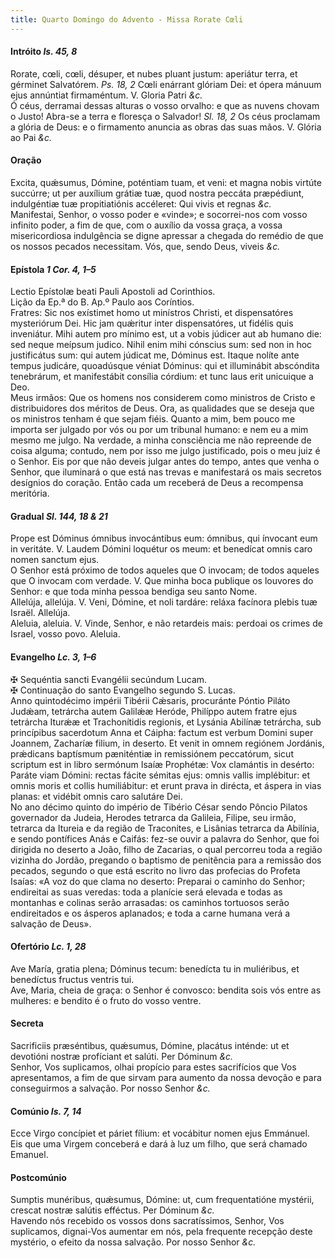```yaml
---
title: Quarto Domingo do Advento - Missa Rorate Cœli
---
```


<h4 class="text-center">
  Intróito <em>Is. 45, 8</em>
</h4>

<div class="container-fluid">
  <div class="row">
    <div class="col-6 dropcaps text-justify">
      Rorate, cœli, cœli, désuper, et nubes pluant justum: aperiátur terra, et
      gérminet Salvatórem.
      <em>Ps. 18, 2</em> Cœli enárrant glóriam Dei: et ópera mánuum ejus annúntiat
      firmaméntum. V. Gloria Patri <em>&c.</em>
    </div>
    <div class="col-6 dropcaps text-justify">
      Ó céus, derramai dessas alturas o vosso orvalho: e que as nuvens chovam o
      Justo! Abra-se a terra e floresça o Salvador!
      <em>Sl. 18, 2</em> Os céus proclamam a glória de Deus: e o firmamento anuncia
      as obras das suas mãos. V. Glória ao Pai <em>&c.</em>
    </div>
  </div>
</div>

<h4 class="text-center">Oração</h4>

<div class="container-fluid">
  <div class="row">
    <div class="col-6 dropcaps text-justify">
      Excita, quǽsumus, Dómine, poténtiam tuam, et veni: et magna nobis virtúte
      succúrre; ut per auxílium grátiæ tuæ, quod nostra peccáta præpédiunt,
      indulgéntiæ tuæ propitiatiónis accéleret: Qui vivis et regnas <em>&c.</em>
    </div>
    <div class="col-6 dropcaps text-justify">
      Manifestai, Senhor, o vosso poder e «vinde»; e socorrei-nos com vosso
      infinito poder, a fim de que, com o auxílio da vossa graça, a vossa
      misericordiosa indulgência se digne apressar a chegada do remédio de que
      os nossos pecados necessitam. Vós, que, sendo Deus, viveis <em>&c.</em>
    </div>
  </div>
</div>

<h4 class="text-center">
  Epístola <em>1 Cor. 4, 1–5</em>
</h4>

<div class="container-fluid">
  <div class="row">
    <div class="col-6 text-justify">
      Lectio Epístolæ beati Pauli Apostoli ad Corinthios.
    </div>
    <div class="col-6 text-justify">
      Lição da Ep.ª do B. Ap.º Paulo aos Coríntios.
    </div>
    <div class="col-6 dropcaps text-justify">
      Fratres: Sic nos exístimet homo ut minístros Christi, et dispensatóres
      mysteriórum Dei. Hic jam quǽritur inter dispensatóres, ut fidélis quis
      inveniátur. Mihi autem pro mínimo est, ut a vobis júdicer aut ab humano
      die: sed neque meípsum judico. Nihil enim mihi cónscius sum: sed non in
      hoc justificátus sum: qui autem júdicat me, Dóminus est. Itaque nolíte
      ante tempus judicáre, quoadúsque véniat Dóminus: qui et illuminábit
      abscóndita tenebrárum, et manifestábit consília córdium: et tunc laus erit
      unicuique a Deo.
    </div>
    <div class="col-6 dropcaps text-justify">
      Meus irmãos: Que os homens nos considerem como ministros de Cristo e
      distribuidores dos méritos de Deus. Ora, as qualidades que se deseja que
      os ministros tenham é que sejam fiéis. Quanto a mim, bem pouco me importa
      ser julgado por vós ou por um tribunal humano: e nem eu a mim mesmo me
      julgo. Na verdade, a minha consciência me não repreende de coisa alguma;
      contudo, nem por isso me julgo justificado, pois o meu juiz é o Senhor.
      Eis por que não deveis julgar antes do tempo, antes que venha o Senhor,
      que iluminará o que está nas trevas e manifestará os mais secretos
      desígnios do coração. Então cada um receberá de Deus a recompensa
      meritória.
    </div>
  </div>
</div>

<h4 class="text-center">
  Gradual <em>Sl. 144, 18 & 21</em>
</h4>

<div class="container-fluid">
  <div class="row">
    <div class="col-6 dropcaps text-justify">
      Prope est Dóminus ómnibus invocántibus eum: ómnibus, qui ínvocant eum in
      veritáte. V. Laudem Dómini loquétur os meum: et benedícat omnis caro nomen
      sanctum ejus.
    </div>
    <div class="col-6 dropcaps text-justify">
      O Senhor está próximo de todos aqueles que O invocam; de todos aqueles que
      O invocam com verdade. V. Que minha boca publique os louvores do Senhor: e
      que toda minha pessoa bendiga seu santo Nome.
    </div>
    <div class="col-6 text-justify">
      Allelúja, allelúja. V. Veni, Dómine, et noli tardáre: reláxa facínora
      plebis tuæ Israël. Allelúja.
    </div>
    <div class="col-6 text-justify">
      Aleluia, aleluia. V. Vinde, Senhor, e não retardeis mais: perdoai os
      crimes de Israel, vosso povo. Aleluia.
    </div>
  </div>
</div>

<h4 class="text-center">
  Evangelho <em>Lc. 3, 1–6</em>
</h4>

<div class="container-fluid">
  <div class="row">
    <div class="col-6 text-justify">
      <span class="text-danger">&#10016;</span> Sequéntia sancti Evangélii
      secúndum Lucam.
    </div>
    <div class="col-6 text-justify">
      <span class="text-danger">&#10016;</span> Continuação do santo Evangelho
      segundo S. Lucas.
    </div>
    <div class="col-6 dropcaps text-justify">
      Anno quintodécimo impérii Tibérii Cǽsaris, procuránte Póntio Piláto
      Judǽam, tetrárcha autem Galilǽæ Heróde, Philíppo autem fratre ejus
      tetrárcha Iturǽæ et Trachonítidis regionis, et Lysánia Abilínæ tetrárcha,
      sub princípibus sacerdotum Anna et Cáipha: factum est verbum Domini super
      Joannem, Zacharíæ filium, in deserto. Et venit in omnem regiónem Jordánis,
      prǽdicans baptísmum pæniténtiæ in remissiónem peccatórum, sicut scriptum
      est in libro sermónum Isaíæ Prophétæ: Vox clamántis in desérto: Paráte
      viam Dómini: rectas fácite sémitas ejus: omnis vallis implébitur: et omnis
      moris et collis humiliábitur: et erunt prava in dirécta, et áspera in vias
      planas: et vidébit omnis caro salutáre Dei.
    </div>
    <div class="col-6 dropcaps text-justify">
      No ano décimo quinto do império de Tibério César sendo Pôncio Pilatos
      governador da Judeia, Herodes tetrarca da Galileia, Filipe, seu irmão,
      tetrarca da Itureia e da região de Traconites, e Lisânias tetrarca da
      Abilínia, e sendo pontífices Anás e Caifás: fez-se ouvir a palavra do
      Senhor, que foi dirigida no deserto a João, filho de Zacarias, o qual
      percorreu toda a região vizinha do Jordão, pregando o baptismo de
      penitência para a remissão dos pecados, segundo o que está escrito no
      livro das profecias do Profeta Isaías: «A voz do que clama no deserto:
      Preparai o caminho do Senhor; endireitai as suas veredas: toda a planície
      será elevada e todas as montanhas e colinas serão arrasadas: os caminhos
      tortuosos serão endireitados e os ásperos aplanados; e toda a carne humana
      verá a salvação de Deus».
    </div>
  </div>
</div>

<h4 class="text-center">
  Ofertório <em>Lc. 1, 28</em>
</h4>

<div class="container-fluid">
  <div class="row">
    <div class="col-6 dropcaps text-justify">
      Ave María, gratia plena; Dóminus tecum: benedícta tu in muliéribus, et
      benedíctus fructus ventris tui.
    </div>
    <div class="col-6 dropcaps text-justify">
      Ave, Maria, cheia de graça: o Senhor é convosco: bendita sois vós entre as
      mulheres: e bendito é o fruto do vosso ventre.
    </div>
  </div>
</div>

<h4 class="text-center">Secreta</h4>

<div class="container-fluid">
  <div class="row">
    <div class="col-6 dropcaps text-justify">
      Sacrificiis præséntibus, quǽsumus, Dómine, placátus inténde: ut et
      devotióni nostræ profíciant et salúti. Per Dóminum <em>&c.</em>
    </div>
    <div class="col-6 dropcaps text-justify">
      Senhor, Vos suplicamos, olhai propício para estes sacrifícios que Vos
      apresentamos, a fim de que sirvam para aumento da nossa devoção e para
      conseguirmos a salvação. Por nosso Senhor <em>&c.</em>
    </div>
  </div>
</div>

<h4 class="text-center">
  Comúnio <em>Is. 7, 14</em>
</h4>

<div class="container-fluid">
  <div class="row">
    <div class="col-6 dropcaps text-justify">
      Ecce Virgo concípiet et páriet fílium: et vocábitur nomen ejus Emmánuel.
    </div>
    <div class="col-6 dropcaps text-justify">
      Eis que uma Virgem conceberá e dará à luz um filho, que será chamado
      Emanuel.
    </div>
  </div>
</div>

<h4 class="text-center">Postcomúnio</h4>

<div class="container-fluid">
  <div class="row">
    <div class="col-6 dropcaps text-justify">
      Sumptis munéribus, quǽsumus, Dómine: ut, cum frequentatióne mystérii,
      crescat nostræ salútis efféctus. Per Dóminum <em>&c.</em>
    </div>
    <div class="col-6 dropcaps text-justify">
      Havendo nós recebido os vossos dons sacratíssimos, Senhor, Vos suplicamos,
      dignai-Vos aumentar em nós, pela frequente recepção deste mystério, o
      efeito da nossa salvação. Por nosso Senhor <em>&c.</em>
    </div>
  </div>
</div>
